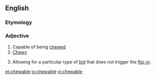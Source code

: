 ==English==

===Etymology===
{{suffix|chew|able|lang=en}}

===Adjective===
{{en-adj}}

# Capable of being [[chew]]ed
# [[chewy|Chewy]]
# {{label|en|finance|of a [[poison pill]]}} Allowing for a particular type of [[bid]] that does not trigger the [[flip-in]].

[[et:chewable]]
[[io:chewable]]
[[vi:chewable]]